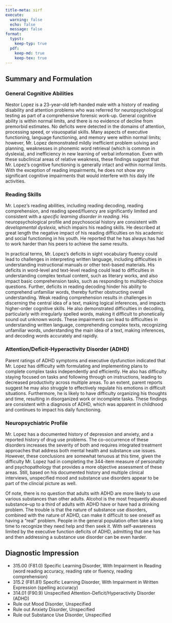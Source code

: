 ```yaml
---
title-meta: sirf
execute:
  warning: false
  echo: false
  message: false
format:
  typst:
    keep-typ: true
  pdf:
    keep-md: true
    keep-tex: true
---
```


## Summary and Formulation

### General Cognitive Abilities

Nestor Lopez is a 23-year-old left-handed male with a history of reading disability and attention problems who was referred for neuropsychological testing as part of a comprehensive forensic work-up. General cognitive ability is within normal limits, and there is no evidence of decline from premorbid estimates. No deficits were detected in the domains of attention, processing speed, or visuospatial skills. Many aspects of executive functioning, language functioning, and memory were within normal limits; however, Mr. Lopez demonstrated mildly inefficient problem solving and planning, weaknesses in phonemic word retrieval (which is common in dyslexia), and inefficiency in new learning of verbal information. Even with these subclinical areas of relative weakness, these findings suggest that Mr. Lopez's cognitive functioning is generally intact and within normal limits. With the exception of reading impairments, he does not show any significant cognitive impairments that would interfere with his daily life activities.

### Reading Skills

Mr. Lopez's reading abilities, including reading decoding, reading
comprehension, and reading speed/fluency are significantly limited and
consistent with a *specific learning disorder in reading*. His
neuropsychological profile and psychosocial history are consistent with
*developmental dyslexia*, which impairs his reading skills. He described at
great length the negative impact of his reading difficulties on his academic and
social functioning in his youth. He reported that he has always has had to work
harder than his peers to achieve the same results.   

In practical terms, Mr. Lopez's deficits in sight
vocabulary fluency could lead to challenges in interpreting written language,
including difficulties in understanding instructional manuals or other
text-based materials. His deficits in word-level and text-level reading could
lead to difficulties in understanding complex textual content, such as literary
works, and also impact basic comprehension tasks, such as responding to
multiple-choice questions. Further, deficits in reading decoding hinder his
ability to comprehend unfamiliar words, thereby further obstructing overall
understanding. Weak reading comprehension results in challenges in
discerning the central idea of a text, making logical inferences, and impacts
higher-order cognitive skills. He also demonstrated difficulties in decoding,
particularly with irregularly spelled words, making it difficult to phonetically
sound out unknown words. These impairments can lead to difficulties in
understanding written language, comprehending complex texts, recognizing
unfamiliar words, understanding the main idea of a text, making inferences, and
decoding words accurately and rapidly.

### Attention/Deficit-Hyperactivity Disorder (ADHD)

Parent ratings of ADHD symptoms and executive dysfunction indicated that Mr. Lopez has difficulty with formulating and implementing plans to complete complex tasks independently and efficiently. He also has difficulty staying focused on tasks and following through on instructions, leading to decreased productivity across multiple areas. To an extent, parent reports suggest he may also struggle to effectively regulate his emotions in difficult situations. Furthermore, he is likely to have difficulty organizing his thoughts and time, resulting in disorganized work or incomplete tasks. These findings are consistent with a diagnosis of ADHD, which was apparent in childhood and continues to impact his daily functioning.

### Neuropsychiatric Profile

Mr. Lopez has a documented history of depression and anxiety, and a reported
history of drug use problems. The co-occurrence of these disorders increases
the severity of both and requires integrated treatment approaches that address
both mental health and substance use issues. However, these conclusions are somewhat
tenuous at this time, given the difficulty Mr. Lopez had in completing the 344-item
measure of personality and psychopathology that provides a more objective
assessment of these areas. Still, based on his documented
history and multiple clinical interviews, unspecified mood and substance use
disorders appear to be part of the clincial picture as well.

Of note, there is no question that adults with ADHD are more likely to use various
substances than other adults. Alcohol is the most frequently abused
substance--up to a third of adults with ADHD have or have had a drinking
problem. The trouble is that the nature of substance use disorders, combined
with the nature of ADHD, can make it difficult to see oneself as having a "real"
problem. People in the general population often take a long time to recognize
they need help and then seek it. With self-awareness limited by the executive
function deficits of ADHD, admitting that one has and then addressing a
substance use disorder can be even harder.

## Diagnostic Impression

- 315.00 (F81.0) Specific Learning Disorder, With Impairment in Reading (word reading accuracy, reading rate or fluency, reading comprehension)
- 315.2 (F81.81) Specific Learning Disorder, With Impairment in Written Expression (spelling accuracy)
- 314.01 (F90.9) Unspecified Attention-Deficit/Hyperactivity Disorder (ADHD)
- Rule out Mood Disorder, Unspecified
- Rule out Anxiety Disorder, Unspecified
- Rule out Substance Use Disorder, Unspecified
